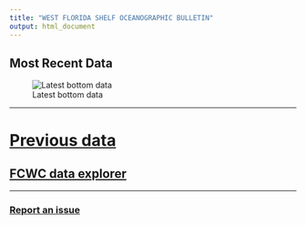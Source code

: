 ```yaml
---
title: "WEST FLORIDA SHELF OCEANOGRAPHIC BULLETIN"
output: html_document
---
```



## Most Recent Data

![Latest bottom data](figures/latest_bottom.png)

-----


# **[Previous data](previous_data.html)**


## **[FCWC data explorer](https://oceandata.shinyapps.io/fcwc-data-explorer/)**


-----
### [Report an issue](https://github.com/Gulf-IEA/WFS_bulletins/issues/new?assignees=bdturley&labels=User+supplied+issue&template=comment---concern---question---observation.md&title=User+supplied+issue)